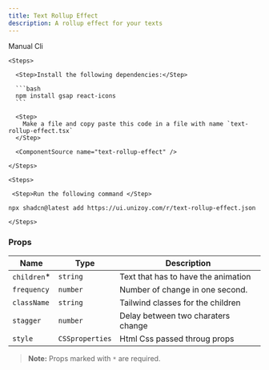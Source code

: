 ```yaml
---
title: Text Rollup Effect
description: A rollup effect for your texts
---
```


<ComponentPreview
  name="text-rollup-effect-demo"
  className="[&_.preview>[data-orientation=vertical]]:sm:max-w-[70%]"
/>

<Tabs defaultValue="manual">

  <TabsList>
    <TabsTrigger value="manual">Manual</TabsTrigger>
  <TabsTrigger value="cli">Cli</TabsTrigger>
  </TabsList>

  <TabsContent value="manual">

    <Steps>

      <Step>Install the following dependencies:</Step>

      ```bash
      npm install gsap react-icons
      ```

      <Step>
        Make a file and copy paste this code in a file with name `text-rollup-effect.tsx`
      </Step>

      <ComponentSource name="text-rollup-effect" />

    </Steps>

  </TabsContent>

  <TabsContent value="cli">

    <Steps>
     
     <Step>Run the following command </Step>

```bash
npx shadcn@latest add https://ui.unizoy.com/r/text-rollup-effect.json
```

    </Steps>

  </TabsContent>

</Tabs>

### Props

| Name       | Type     | Description                                                                 |
|------------|----------|-----------------------------------------------------------------------------|
| `children`\*   | `string` | Text that has to have the animation                                         |
| `frequency` | `number` | Number of change in one second.                      |
| `className` | `string` | Tailwind classes for the children                     |
| `stagger` | `number`   | Delay between two charaters change                   |
| `style` | `CSSproperties` | Html Css passed throug props                     |

> **Note:** Props marked with `*` are required.

